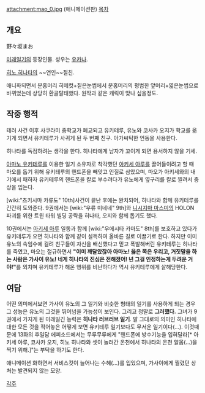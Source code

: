 attachment:mao_0.jpg
(애니메이션판)
[[목차]]

== 개요 ==
野々坂まお 

[[미래일기]]의 등장인물. 성우는 [[유카나]].

[[히노 히나타]]의 ~~연인~~절친.

애니화되면서 분홍머리 히메컷+짙은눈썹에서 분홍머리의 평범한 앞머리+엷은눈썹으로 바뀌었는데 상당히 환골탈태했다. 원작과 같은 캐릭이 맞나 싶을정도.

== 작중 행적 ==

테러 사건 이후 사쿠라미 중학교가 폐교되고 유키테루, 유노와 코사카 오지가 학교를 옮기게 되면서 유키테루가 사귀게 된 두 번째 친구. 아가씨틱한 언동을 사용한다. 

히나타를 독점하려는 생각을 한다. 히나타에게 남자가 꼬이게 되면 용서하지 않을 기세.

[[아마노 유키테루]]를 이용한 일기 소유자로 착각했던 [[아키세 아루]]를 끌어들이려고 할 때 마오를 돕기 위해 유키테루의 핸드폰을 빼앗고 인질로 삼았으며, 마오가 아키세와의 내기에서 패하자 유키테루의 핸드폰을 칼로 부수려다가 유노에게 옆구리를 칼로 찔려서 중상을 입는다.

[wiki:"츠키시마 카류도" 10th]사건이 끝난 후에는 완치되어, 히나타와 함께 유키테루를 간간히 도와준다. 9권에서는 [wiki:"우류 미네네" 9th]와 [[니시지마 마스미]]의 HOLON 파괴를 위한 트윈 타워 빌딩 공략을 히나타, 오지와 함께 돕기도 했다.

10권에서는 [[아키세 아루]] 일동과 함께 [wiki:"우에시타 카마도" 8th]를 보호하고 있다가 유키테루가 오면 히나타와 함께 같이 설득하여 올바른 길로 이끌기로 한다. 하지만 이미 유노의 속임수에 걸려 친구들이 자신을 배신했다고 믿고 폭발해버린 유키테루는 히나타를 죽였고, 마오는 절규하면서 '''"이미 깨달았잖아 아마노! 옳은 쪽은 우리고, 거짓말을 하는 사람은 가사이 유노! 네게 히나타의 진심은 전해졌어! 넌 그걸 인정하는게 두려운 거야!"'''를 외치며 유키테루가 해온 행위를 비난하다가 역시 유키테루에게 살해당한다.

== 여담 ==

어떤 의미에서보면 가사이 유노의 그 일기와 비슷한 형태의 일기를 사용하게 되는 경우 그 성능은 유노의 그것을 뛰어넘을 가능성이 보인다. 그리고 정말로 '''그러했다.''' 그녀가 9권에서 가지게 된 미래일긴 능력은 '''히나타 러브러브 일기'''. 말 그대로의 의미인 히나타에 대한 모든 것을 적어놓은 어떻게 보면 유키테루 일기보다도 무서운 일기이다(…). 이것때문에 13화의 후일담 에피소드에서는 무루무루에게 "핸드폰에 방수기능을 입혀달라[* 아키세 아루, 코사카 오지, 히노 히나타와 셋이 놀러간 온천에서 히나타의 온천 알몸(...)을 찍기 위해.]"는 부탁을 하기도 한다.

애니메이션 화하면서 서비스컷이 늘어나는 수혜(…)를 입었으며, 가사이에게 찔렸던 상처는 발견되지 않는 모양.

[[각주]]
